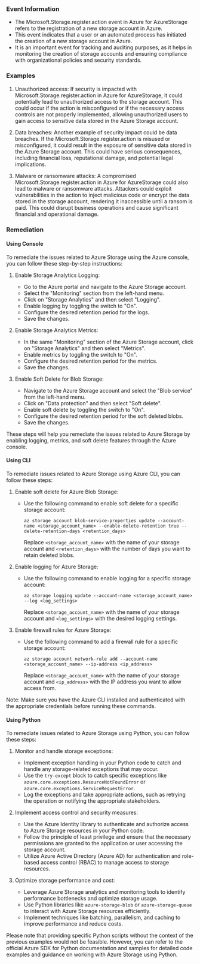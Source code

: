 
### Event Information

- The Microsoft.Storage.register.action event in Azure for AzureStorage refers to the registration of a new storage account in Azure.
- This event indicates that a user or an automated process has initiated the creation of a new storage account in Azure.
- It is an important event for tracking and auditing purposes, as it helps in monitoring the creation of storage accounts and ensuring compliance with organizational policies and security standards.


### Examples

1. Unauthorized access: If security is impacted with Microsoft.Storage.register.action in Azure for AzureStorage, it could potentially lead to unauthorized access to the storage account. This could occur if the action is misconfigured or if the necessary access controls are not properly implemented, allowing unauthorized users to gain access to sensitive data stored in the Azure Storage account.

2. Data breaches: Another example of security impact could be data breaches. If the Microsoft.Storage.register.action is misused or misconfigured, it could result in the exposure of sensitive data stored in the Azure Storage account. This could have serious consequences, including financial loss, reputational damage, and potential legal implications.

3. Malware or ransomware attacks: A compromised Microsoft.Storage.register.action in Azure for AzureStorage could also lead to malware or ransomware attacks. Attackers could exploit vulnerabilities in the action to inject malicious code or encrypt the data stored in the storage account, rendering it inaccessible until a ransom is paid. This could disrupt business operations and cause significant financial and operational damage.

### Remediation

#### Using Console

To remediate the issues related to Azure Storage using the Azure console, you can follow these step-by-step instructions:

1. Enable Storage Analytics Logging:
   - Go to the Azure portal and navigate to the Azure Storage account.
   - Select the "Monitoring" section from the left-hand menu.
   - Click on "Storage Analytics" and then select "Logging".
   - Enable logging by toggling the switch to "On".
   - Configure the desired retention period for the logs.
   - Save the changes.

2. Enable Storage Analytics Metrics:
   - In the same "Monitoring" section of the Azure Storage account, click on "Storage Analytics" and then select "Metrics".
   - Enable metrics by toggling the switch to "On".
   - Configure the desired retention period for the metrics.
   - Save the changes.

3. Enable Soft Delete for Blob Storage:
   - Navigate to the Azure Storage account and select the "Blob service" from the left-hand menu.
   - Click on "Data protection" and then select "Soft delete".
   - Enable soft delete by toggling the switch to "On".
   - Configure the desired retention period for the soft deleted blobs.
   - Save the changes.

These steps will help you remediate the issues related to Azure Storage by enabling logging, metrics, and soft delete features through the Azure console.

#### Using CLI

To remediate issues related to Azure Storage using Azure CLI, you can follow these steps:

1. Enable soft delete for Azure Blob Storage:
   - Use the following command to enable soft delete for a specific storage account:
     ```
     az storage account blob-service-properties update --account-name <storage_account_name> --enable-delete-retention true --delete-retention-days <retention_days>
     ```
     Replace `<storage_account_name>` with the name of your storage account and `<retention_days>` with the number of days you want to retain deleted blobs.

2. Enable logging for Azure Storage:
   - Use the following command to enable logging for a specific storage account:
     ```
     az storage logging update --account-name <storage_account_name> --log <log_settings>
     ```
     Replace `<storage_account_name>` with the name of your storage account and `<log_settings>` with the desired logging settings.

3. Enable firewall rules for Azure Storage:
   - Use the following command to add a firewall rule for a specific storage account:
     ```
     az storage account network-rule add --account-name <storage_account_name> --ip-address <ip_address>
     ```
     Replace `<storage_account_name>` with the name of your storage account and `<ip_address>` with the IP address you want to allow access from.

Note: Make sure you have the Azure CLI installed and authenticated with the appropriate credentials before running these commands.

#### Using Python

To remediate issues related to Azure Storage using Python, you can follow these steps:

1. Monitor and handle storage exceptions:
   - Implement exception handling in your Python code to catch and handle any storage-related exceptions that may occur.
   - Use the `try-except` block to catch specific exceptions like `azure.core.exceptions.ResourceNotFoundError` or `azure.core.exceptions.ServiceRequestError`.
   - Log the exceptions and take appropriate actions, such as retrying the operation or notifying the appropriate stakeholders.

2. Implement access control and security measures:
   - Use the Azure Identity library to authenticate and authorize access to Azure Storage resources in your Python code.
   - Follow the principle of least privilege and ensure that the necessary permissions are granted to the application or user accessing the storage account.
   - Utilize Azure Active Directory (Azure AD) for authentication and role-based access control (RBAC) to manage access to storage resources.

3. Optimize storage performance and cost:
   - Leverage Azure Storage analytics and monitoring tools to identify performance bottlenecks and optimize storage usage.
   - Use Python libraries like `azure-storage-blob` or `azure-storage-queue` to interact with Azure Storage resources efficiently.
   - Implement techniques like batching, parallelism, and caching to improve performance and reduce costs.

Please note that providing specific Python scripts without the context of the previous examples would not be feasible. However, you can refer to the official Azure SDK for Python documentation and samples for detailed code examples and guidance on working with Azure Storage using Python.

